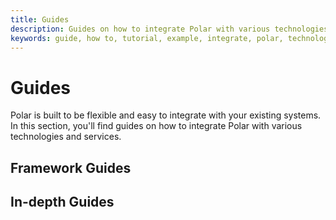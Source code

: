 ```yaml
---
title: Guides
description: Guides on how to integrate Polar with various technologies and services
keywords: guide, how to, tutorial, example, integrate, polar, technologies, services, api, sdk, payments, storefront, embedded checkout
---
```



# Guides

Polar is built to be flexible and easy to integrate with your existing systems. In this section, you'll find guides on how to integrate Polar with various technologies and services.

## Framework Guides

<div className="grid grid-cols-1 gap-8 md:grid-cols-2">
  <GuideCard
    icon="nextjs"
    title="Integrating Polar with Next.js"
    description="Learn how to integrate Polar with Next.js"
    href="/docs/developers/guides/nextjs"
  />
  <GuideCard
    icon="node"
    title="Using the Polar SDK with Node.js"
    description="Integrate Polar with ease using Node.js"
    href="/docs/developers/guides/node"
  />
  <GuideCard
    icon="laravel"
    title="Polar  &times;  Laravel"
    description="Learn how to use Polar with your Laravel application"
    href="/docs/developers/guides/laravel"
  />
  <GuideCard
    icon="figma"
    title="Polar  &times;  Figma"
    description="Make money on your Figma Plugin using License Keys"
    href="/docs/developers/guides/figma"
  />
</div>

## In-depth Guides

<div className="grid grid-cols-1 gap-8 md:grid-cols-2">
  <GuideCard
    title="Webhooks"
    description="Learn everything about our reliable Webhook events"
    href="/docs/developers/webhooks"
  />
</div>
